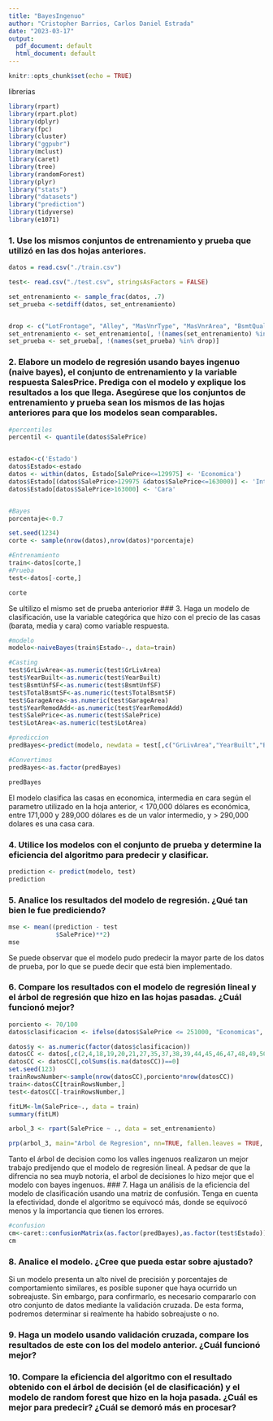```yaml
---
title: "BayesIngenuo"
author: "Cristopher Barrios, Carlos Daniel Estrada"
date: "2023-03-17"
output:
  pdf_document: default
  html_document: default
---
```


```r
knitr::opts_chunk$set(echo = TRUE)
```
librerias
```r
library(rpart)
library(rpart.plot)
library(dplyr) 
library(fpc) 
library(cluster) 
library("ggpubr") 
library(mclust)
library(caret)
library(tree)
library(randomForest)
library(plyr)
library("stats")
library("datasets")
library("prediction")
library(tidyverse)
library(e1071)
```

### 1. Use los mismos conjuntos de entrenamiento y prueba que utilizó en las dos hojas anteriores.
```r
datos = read.csv("./train.csv")

test<- read.csv("./test.csv", stringsAsFactors = FALSE)
```

```r
set_entrenamiento <- sample_frac(datos, .7)
set_prueba <-setdiff(datos, set_entrenamiento)


drop <- c("LotFrontage", "Alley", "MasVnrType", "MasVnrArea", "BsmtQual", "BsmtCond", "BsmtExposure", "BsmtFinType1", "BsmtFinType2", "Electrical", "FireplaceQu", "GarageType", "GarageYrBlt", "GarageFinish", "GarageQual", "GarageCond", "PoolQC", "Fence", "MiscFeature")
set_entrenamiento <- set_entrenamiento[, !(names(set_entrenamiento) %in% drop)]
set_prueba <- set_prueba[, !(names(set_prueba) %in% drop)]
```
### 2. Elabore un modelo de regresión usando bayes ingenuo (naive bayes), el conjunto de entrenamiento y la variable respuesta SalesPrice. Prediga con el modelo y explique los resultados a los que llega. Asegúrese que los conjuntos de entrenamiento y prueba sean los mismos de las hojas anteriores para que los modelos sean comparables.
```r
#percentiles
percentil <- quantile(datos$SalePrice)


estado<-c('Estado')
datos$Estado<-estado
datos <- within(datos, Estado[SalePrice<=129975] <- 'Economica')
datos$Estado[(datos$SalePrice>129975 &datos$SalePrice<=163000)] <- 'Intermedia'
datos$Estado[datos$SalePrice>163000] <- 'Cara'


#Bayes 
porcentaje<-0.7

set.seed(1234)
corte <- sample(nrow(datos),nrow(datos)*porcentaje)

#Entrenamiento
train<-datos[corte,]
#Prueba
test<-datos[-corte,]

corte

```

Se ultilizo el mismo set de prueba anteriorior 
### 3. Haga un modelo de clasificación, use la variable categórica que hizo con el precio de las casas (barata, media y cara) como variable respuesta.
```r
#modelo
modelo<-naiveBayes(train$Estado~., data=train)

#Casting 
test$GrLivArea<-as.numeric(test$GrLivArea)
test$YearBuilt<-as.numeric(test$YearBuilt)
test$BsmtUnfSF<-as.numeric(test$BsmtUnfSF)
test$TotalBsmtSF<-as.numeric(test$TotalBsmtSF)
test$GarageArea<-as.numeric(test$GarageArea)
test$YearRemodAdd<-as.numeric(test$YearRemodAdd)
test$SalePrice<-as.numeric(test$SalePrice)
test$LotArea<-as.numeric(test$LotArea)

#prediccion
predBayes<-predict(modelo, newdata = test[,c("GrLivArea","YearBuilt","BsmtUnfSF","TotalBsmtSF","GarageArea","YearRemodAdd", "SalePrice","LotArea")])

#Convertimos
predBayes<-as.factor(predBayes)

predBayes

```
El modelo clasifica las casas en economica, intermedia en cara según el parametro utilizado en la hoja anterior, < 170,000 dólares es económica, entre 171,000 y 289,000 dólares es de un valor intermedio, y > 290,000 dolares es una casa cara. 

### 4. Utilice los modelos con el conjunto de prueba y determine la eficiencia del algoritmo para predecir y clasificar.
```r
prediction <- predict(modelo, test)
prediction

```

### 5. Analice los resultados del modelo de regresión. ¿Qué tan bien le fue prediciendo?
```r
mse <- mean((prediction - test
             $SalePrice)**2)
mse

```
Se puede observar que el modelo pudo predecir la mayor parte de los datos de prueba, por lo que se puede decir que está bien implementado.  

### 6. Compare los resultados con el modelo de regresión lineal y el árbol de regresión que hizo en las hojas pasadas. ¿Cuál funcionó mejor?

```r
porciento <- 70/100
datos$clasificacion <- ifelse(datos$SalePrice <= 251000, "Economicas", ifelse(datos$SalePrice <= 538000, "Intermedias", ifelse(datos$SalePrice <= 755000, "Caras")))

datos$y <- as.numeric(factor(datos$clasificacion))
datosCC <- datos[,c(2,4,18,19,20,21,27,35,37,38,39,44,45,46,47,48,49,50,51,52,53,55,57,60,62,63,67,68,69,70,71,72,76,77,78,81,83)]
datosCC <- datosCC[,colSums(is.na(datosCC))==0]
set.seed(123)
trainRowsNumber<-sample(nrow(datosCC),porciento*nrow(datosCC))
train<-datosCC[trainRowsNumber,]
test<-datosCC[-trainRowsNumber,]

fitLM<-lm(SalePrice~., data = train) 
summary(fitLM)

```

```r
arbol_3 <- rpart(SalePrice ~ ., data = set_entrenamiento)

prp(arbol_3, main="Arbol de Regresion", nn=TRUE, fallen.leaves = TRUE, shadow.col = "green", branch.lty = 3, branch = .5, faclen = 0, trace = 1, split.cex = 0.8, split.box.col = "lightblue", split.border.col = "blue", split.round = 0.5)
```
Tanto el árbol de decision como los valles ingenuos realizaron un mejor trabajo predijendo que el modelo de regresión lineal. A pedsar de que la difrencia no sea muyb notoria, el arbol de decisiones lo hizo mejor que  el modelo con bayes ingenuos. 
### 7. Haga un análisis de la eficiencia del modelo de clasificación usando una matriz de confusión. Tenga en cuenta la efectividad, donde el algoritmo se equivocó más, donde se equivocó menos y la importancia que tienen los errores.
```r

#confusion
cm<-caret::confusionMatrix(as.factor(predBayes),as.factor(test$Estado))
cm
```

### 8. Analice el modelo. ¿Cree que pueda estar sobre ajustado?

Si un modelo presenta un alto nivel de precisión y porcentajes de comportamiento similares, es posible suponer que haya ocurrido un sobreajuste. Sin embargo, para confirmarlo, es necesario compararlo con otro conjunto de datos mediante la validación cruzada. De esta forma, podremos determinar si realmente ha habido sobreajuste o no.

### 9. Haga un modelo usando validación cruzada, compare los resultados de este con los del modelo anterior. ¿Cuál funcionó mejor?




### 10. Compare la eficiencia del algoritmo con el resultado obtenido con el árbol de decisión (el de clasificación) y el modelo de random forest que hizo en la hoja pasada. ¿Cuál es mejor para predecir? ¿Cuál se demoró más en procesar?


